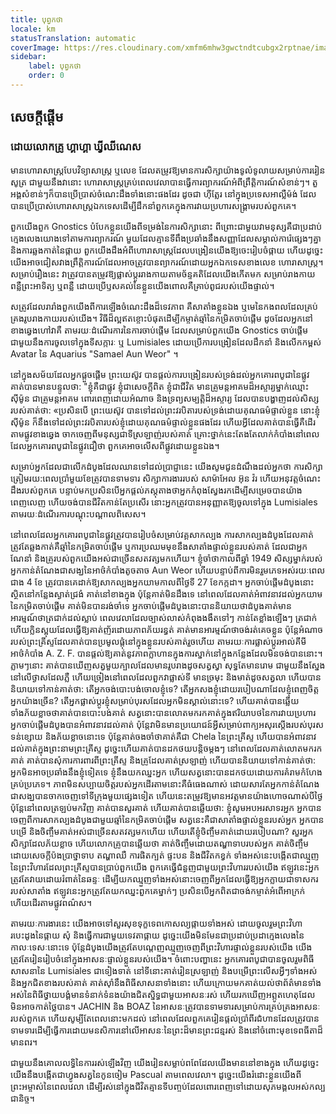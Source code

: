 ```yaml
---
title: បុព្វកថា
locale: km
statusTranslation: automatic
coverImage: https://res.cloudinary.com/xmfm6mhw3gwctndtcubgx2rptnae/image/upload/v1741354450/small_cover_tratado_esoterico_de_astrologia_hermetica_6210a35442.webp
sidebar:
    label: បុព្វកថា
    order: 0
---
```

## សេចក្តីផ្តើម

### ដោយលោកគ្រូ ហ្គាហ្គា ឃ្វីឈីណេស

មានហោរាសាស្រ្តបែបវិទ្យាសាស្រ្ត ឬលេខ ដែលតម្រូវឱ្យមានការសិក្សាយ៉ាងទូលំទូលាយសម្រាប់ការរៀនសូត្រ ជាមួយនឹងវានោះ ហោរាសាស្រ្តគ្រប់ពេលវេលាបានធ្វើការព្យាករណ៍អំពីព្រឹត្តិការណ៍សំខាន់ៗ។ តួអង្គសំខាន់ៗក៏បានប្រើប្រាស់ចំណេះដឹងទាំងនោះផងដែរ ដូចជា ហ៊ីត្លែរ នៅក្នុងប្រទេសអាល្លឺម៉ង់ ដែលបានប្រើប្រាស់ហោរាសាស្រ្តឯកទេសដើម្បីដឹកនាំពួកគេក្នុងការវាយប្រហារសង្រ្គាមរបស់ពួកគេ។

ពួកយើងពួក Gnostics បំបែកខ្លួនយើងពីទម្រង់នៃការសិក្សានោះ ពីព្រោះជាមួយវាមនុស្សគឺជាប្រដាប់ក្មេងលេងយោងទៅតាមការព្យាករណ៍ មួយដែលគ្មានទីពឹងប្រឆាំងនឹងសញ្ញាដែលសម្គាល់ការ៉េផ្សេងៗគ្នា និងការឆ្លងកាត់នៃផ្កាយ ពួកយើងដឹងអំពីហោរាសាស្រ្តដែលបង្រៀនយើងឱ្យចេះរៀបចំផ្កាយ ហើយដូច្នេះយើងអាចជៀសវាងព្រឹត្តិការណ៍ដែលអាចត្រូវបានព្យាករណ៍ដោយអ្នកឯកទេសខាងលេខ ហោរាសាស្រ្ត។ សម្រាប់រឿងនេះ វាត្រូវបានតម្រូវឱ្យផ្លាស់ប្តូររាងកាយតាមច័ន្ទគតិដែលយើងកើតមក សម្រាប់រាងកាយពន្លឺព្រះអាទិត្យ ឬពន្លឺ ដោយប្រើឫសគល់នៃខ្លួនយើងពោលគឺគ្រាប់ពូជរបស់យើងផ្ទាល់។

សត្រូវដែលរារាំងពួកយើងពីការឡើងចំណេះដឹងដ៏ទេវភាព គឺសាតាំងខ្លួនឯង ឬមេនៃកងពលដែលគ្រប់គ្រងរូបរាងកាយរបស់យើង។ វិធីដ៏ល្អឥតខ្ចោះបំផុតដើម្បីកម្ចាត់ឆ្មាំនៃកម្រិតចាប់ផ្ដើម ដូចដែលអ្នកនៅខាងឆ្វេងហៅវាគឺ តាមរយៈដំណើរការនៃការចាប់ផ្តើម ដែលសម្រាប់ពួកយើង Gnostics ចាប់ផ្តើមជាមួយនឹងការចូលទៅក្នុងទីសក្ការៈ ឬ Lumisiales ដោយប្រើការបង្រៀនដែលដឹកនាំ និងលើកកម្ពស់ Avatar នៃ Aquarius "Samael Aun Weor" ។

នៅក្នុងសម័យដែលអ្នកផ្តួចផ្តើម ព្រះយេស៊ូវ បានផ្តល់ការបង្រៀនរបស់ទ្រង់ដល់អ្នកគោរពបូជានៃផ្លូវ គាត់បានមានបន្ទូលថា: "ខ្ញុំគឺជាផ្លូវ ខ្ញុំជាសេចក្តីពិត ខ្ញុំជាជីវិត មានគ្រូមន្តអាគមដ៏អស្ចារ្យម្នាក់ឈ្មោះ ស៊ីម៉ូន ជាគ្រូមន្តអាគម ពោរពេញដោយអំណាច និងទ្រព្យសម្បត្តិដ៏អស្ចារ្យ ដែលបានបង្ហាញដល់សិស្សរបស់គាត់ថា: «ប្រសិនបើ ព្រះយេស៊ូវ បានទៅដល់ព្រះវរបិតារបស់ទ្រង់ដោយគុណធម៌ផ្ទាល់ខ្លួន នោះខ្ញុំ ស៊ីម៉ូន ក៏នឹងទៅដល់ព្រះវរបិតារបស់ខ្ញុំដោយគុណធម៌ផ្ទាល់ខ្លួនផងដែរ ហើយអ្វីដែលគាត់បានធ្វើគឺដើរតាមផ្លូវខាងឆ្វេង ចាកចេញពីមនុស្សជាទីស្រឡាញ់របស់គាត់ គ្រោះថ្នាក់នេះតែងតែលាក់កំបាំងនៅពេលដែលអ្នកគោរពបូជានៃផ្លូវជឿថា ពួកគេអាចលើសពីផ្លូវដោយខ្លួនឯង។

សម្រាប់អ្នកដែលជាលើកដំបូងដែលឈានទៅដល់ប្រាជ្ញានេះ យើងសូមជូនដំណឹងដល់អ្នកថា ការសិក្សាត្រៀមរយ:ពេលប្រាំមួយខែត្រូវបានទាមទារ សិក្សាការងាររបស់ សាម៉ាអែល អ៊ុន វ៉រ ហើយអនុវត្តចំណេះដឹងរបស់ពួកគេ បន្ទាប់មកប្រសិនបើអ្នកផ្តល់ភស្តុតាងថាអ្នកកំពុងស្វែងរកដើម្បីសម្រេចបានយ៉ាងពេញលេញ ហើយចង់បានជីវិតកាន់តែប្រសើរ នោះអ្នកត្រូវបានអនុញ្ញាតឱ្យចូលទៅក្នុង Lumisiales តាមរយៈដំណើរការបណ្តុះបណ្តាលពិសេស។

នៅពេលដែលអ្នកគោរពបូជានៃផ្លូវត្រូវបានរៀបចំសម្រាប់វគ្គសាកល្បង ការសាកល្បងដំបូងដែលគាត់ត្រូវតែឆ្លងកាត់គឺឆ្មាំនៃកម្រិតចាប់ផ្តើម ឬការប្រឈមមុខនឹងសាតាំងផ្ទាល់ខ្លួនរបស់គាត់ ដែលជាអ្នកណែនាំ និងគ្រូរបស់ពួកយើងអស់ជាច្រើនសតវត្សមកហើយ។ ខ្ញុំចាំថាកាលពីឆ្នាំ 1949 សិស្សម្នាក់របស់អ្នកកាន់តំណែងជាសង្ឃនៃអាថ៌កំបាំងតូចតាច Aun Weor ហើយបន្ទាប់ពីការមិនរួមភេទអស់រយៈពេលជាង 4 ខែ ត្រូវបានគេដាក់ឱ្យសាកល្បងអ្នកយាមកាលពីថ្ងៃទី 27 ខែកក្កដា។ អ្នកចាប់ផ្តើមដំបូងនោះស្ថិតនៅកន្លែងស្ងាត់ជ្រងំ គាត់នៅខាងក្នុង ប៉ុន្តែគាត់មិនដឹងទេ នៅពេលដែលគាត់អំពាវនាវដល់អ្នកយាមនៃកម្រិតចាប់ផ្តើម គាត់មិនបានរង់ចាំទេ អ្នកចាប់ផ្តើមដំបូងនោះបាននិយាយថាដំបូងគាត់មានអារម្មណ៍ថាត្រជាក់ដល់ស្លាប់ ពេលវេលាដែលច្បាស់លាស់កំពុងងងឹតទៅៗ កាន់តែខ្លាំងឡើងៗ ត្រជាក់ ហើយក្លិនស្អុយដែលធ្វើឱ្យគាត់ញ័រដោយភាពភ័យរន្ធត់ គាត់មានអារម្មណ៍ថាចង់រត់គេចខ្លួន ប៉ុន្តែអំណាចរបស់ព្រះគ្រីស្ទដែលគាត់បានប្រមូលផ្តុំនៅក្នុងខ្លួនរបស់គាត់រួចហើយ តាមរយៈការផ្លាស់ប្តូរអាល់គីមីអាថ៌កំបាំង A. Z. F. បានផ្តល់ឱ្យគាត់នូវភាពក្លាហានក្នុងការស្នាក់នៅក្នុងកន្លែងដែលមិនចង់បាននោះ។ ភ្លាមៗនោះ គាត់បានឃើញសត្វមួយក្បាលដែលមានរូបរាងដូចសត្វស្វា សុទ្ធតែមានរោម ជាមួយនឹងស្នែងនៅលើថ្ងាសដែលភ្លឺ ហើយច្រៀងនៅពេលដែលពួកវាផ្លាស់ទី មានច្រមុះ និងមាត់ដូចសត្វលា ហើយបាននិយាយទៅកាន់គាត់ថា: តើអ្នកចង់បោះបង់ចោលខ្ញុំទេ? តើអ្នកសងខ្ញុំដោយរបៀបណាដែលខ្ញុំពេញចិត្តអ្នកយ៉ាងច្រើន? តើអ្នកផ្លាស់ប្តូរខ្ញុំសម្រាប់បុរសដែលអ្នកមិនស្គាល់នោះទេ? ហើយគាត់បានឆ្លើយទាំងភ័យខ្លាចថាគាត់បានបោះបង់គាត់ សត្វនោះបានលោតមករកគាត់ក្នុងឥរិយាបថនៃការវាយប្រហារ អ្នកចាប់ផ្តើមដំបូងបានអំពាវនាវដល់គាត់ ប៉ុន្តែវាមិនមានប្រយោជន៍អ្វីសម្រាប់ពាក្យអសុរស្តើងរបស់បុរសទន់ខ្សោយ និងភ័យខ្លាចនោះទេ ប៉ុន្តែគាត់ចងចាំថាគាត់គឺជា Chela នៃព្រះគ្រីស្ទ ហើយបានអំពាវនាវដល់គាត់ក្នុងព្រះនាមព្រះគ្រីស្ទ ដូច្នេះហើយគាត់បានដកថយបន្តិចម្តងៗ នៅពេលដែលគាត់លោតមករកគាត់ គាត់បានសុំការការពារពីព្រះគ្រីស្ទ និងគ្រូដែលគាត់ស្រឡាញ់ ហើយបាននិយាយទៅកាន់គាត់ថា: អ្នកមិនអាចប្រឆាំងនឹងខ្ញុំទៀតទេ ខ្ញុំនឹងយកឈ្នះអ្នក ហើយសត្វនោះបានដកថយដោយការគំរាមកំហែងគ្រប់ប្រភេទ។ ភាពមិនសប្បាយចិត្តរបស់អ្នកដើរតាមនោះគឺធំធេងណាស់ ដោយសារតែអ្នកកាន់តំណែងជាសង្ឃបានចាកចេញទៅទីក្រុងមួយផ្សេងទៀត ហើយនេះតម្រូវឱ្យមានអវត្តមានយ៉ាងហោចណាស់បីថ្ងៃ ប៉ុន្តែនៅពេលត្រឡប់មកវិញ គាត់បានសួរគាត់ ហើយគាត់បានឆ្លើយថា: ខ្ញុំសូមអបអរសាទរអ្នក អ្នកបានចេញពីការសាកល្បងដំបូងជាមួយឆ្មាំនៃកម្រិតចាប់ផ្តើម សត្វនេះគឺជាសាតាំងផ្ទាល់ខ្លួនរបស់អ្នក អ្នកបានបម្រើ និងចិញ្ចឹមគាត់អស់ជាច្រើនសតវត្សមកហើយ ហើយតើខ្ញុំចិញ្ចឹមគាត់ដោយរបៀបណា? សួរអ្នកសិក្សាដែលភ័យខ្លាច ហើយលោកគ្រូបានឆ្លើយថា គាត់ចិញ្ចឹមដោយតណ្ហាទាបរបស់អ្នក គាត់ចិញ្ចឹមដោយសេចក្តីប៉ងប្រាថ្នាទាប តណ្ហាឈឺ ការផិតក្បត់ ផ្ទះបន និងជីវិតកខ្វក់ ទាំងអស់នេះបង្កើតជាឈ្មួញនៃព្រះវិហារដែលព្រះគ្រីស្ទបានប្រាប់ពួកយើង ពួកគេធ្វើជំនួញជាមួយព្រះវិហាររបស់យើង ឥឡូវនេះអ្នកត្រូវតែវាយដោយរំពាត់នៃឆន្ទៈ ដើម្បីយកឈ្មួញទាំងអស់នោះចេញពីអ្នកដែលធ្វើឱ្យអ្នកក្លាយជាទាសកររបស់សាតាំង ឥឡូវនេះអ្នកត្រូវតែយកឈ្នះពួកគេម្នាក់ៗ ប្រសិនបើអ្នកពិតជាចង់កម្ចាត់អំពើអាក្រក់ ហើយដើរតាមផ្លូវពណ៌ស។

តាមរយៈការងារនេះ យើងអាចទៅសួរសុខទុក្ខទេពកោសល្យផ្កាយទាំងអស់ ដោយចូលរួមព្រះវិហារបេះដូងនៃផ្កាយ សុំ និងធ្វើការជាមួយទេវតាផ្កាយ ដូច្នេះយើងមិនមែនជាប្រដាប់ប្រដាក្មេងលេងនៃកាលៈទេសៈនោះទេ ប៉ុន្តែដំបូងយើងត្រូវតែបណ្តេញឈ្មួញចេញពីព្រះវិហារផ្ទាល់ខ្លួនរបស់យើង យើងត្រូវតែរៀនរៀបចំនៅក្នុងអាសនៈផ្ទាល់ខ្លួនរបស់យើង។ ចំពោះបញ្ហានេះ អ្នកគោរពបូជាបានចូលរួមពិធីសាសនានៃ Lumisiales ជាទៀងទាត់ នៅទីនោះគាត់រៀនស្រឡាញ់ និងបម្រើព្រះលើសអ្វីៗទាំងអស់ និងអ្នកជិតខាងរបស់គាត់ គាត់ស៊ាំនឹងពិធីសាសនាទាំងនោះ ហើយក្រោយមកគាត់យល់ថាព័ត៌មានទាំងអស់នៃពិធីថ្វាយបង្គំមានទំនាក់ទំនងយ៉ាងជិតស្និទ្ធជាមួយអាសនៈរស់ ហើយរកឃើញអព្ភូតហេតុដែលមិនអាចកាត់ថ្លៃបាន។ JACHIN និង BOAZ នៃអាសនៈត្រូវបានទាមទារសម្រាប់ការគ្រប់គ្រងអាសនៈរបស់ពួកគេ ហើយសូម្បីតែពេលនោះមកដល់ នៅពេលដែលពួកគេរៀនផ្តល់ប្រាំពីរជំហានដែលត្រូវបានទាមទារដើម្បីធ្វើការដោយមនសិការនៅលើអាសនៈនៃព្រះដ៏មានព្រះជន្មរស់ និងនៅចំពោះមុខទេពធីតាដ៏មានពរ។

ជាមួយនឹងគោលលទ្ធិនៃការរស់ឡើងវិញ យើងរៀនសម្លាប់ពពែដែលយើងមាននៅខាងក្នុង ហើយដូច្នេះយើងនឹងបង្កើតជាហ្វូងសត្វនៃកូនចៀម Pascual តាមពេលវេលា។ ដូច្នេះយើងរំដោះខ្លួនយើងពីព្រះអម្ចាស់នៃពេលវេលា ដើម្បីរស់នៅក្នុងជីវិតគ្មានទីបញ្ចប់ដែលពោរពេញទៅដោយសុភមង្គលអស់កល្បជានិច្ច។


